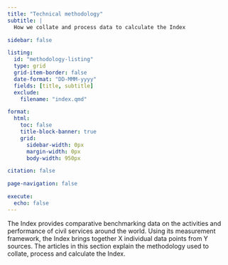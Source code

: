 ```yaml
---
title: "Technical methodology"
subtitle: |
  How we collate and process data to calculate the Index

sidebar: false

listing:
  id: "methodology-listing"
  type: grid
  grid-item-border: false
  date-format: "DD-MMM-yyyy"
  fields: [title, subtitle]
  exclude: 
    filename: "index.qmd"

format:
  html:
    toc: false
    title-block-banner: true
    grid:
      sidebar-width: 0px
      margin-width: 0px
      body-width: 950px

citation: false

page-navigation: false

execute: 
  echo: false
---
```


The Index provides comparative benchmarking data on the activities and
performance of civil services around the world. Using its measurement
framework, the Index brings together X individual data points from Y sources.
The articles in this section explain the methodology used to collate, process
and calculate the Index.


:::{#methodology-listing}
:::

